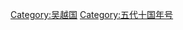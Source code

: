 {{Catnav|頁面分類|历史|年号|中国年号|五代十国年号}}
{{Catnav|頁面分類|...|中国朝代|五代十国|吴越}}
{{Catnav|頁面分類|...|中国朝代|五代十国|五代十国年号}}

[[Category:吴越国|Category:吴越国]]
[[Category:五代十国年号|Category:五代十国年号]]